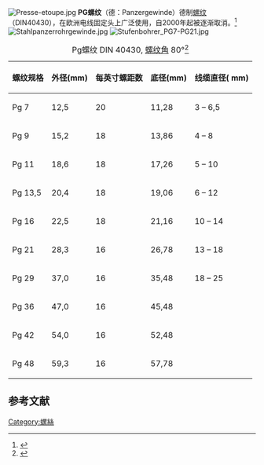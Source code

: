 {{Expand language|1=en|time=2021-03-03T15:28:34+00:00}}
[[File:Presse-etoupe.jpg|thumb]]
'''PG螺纹'''（德：Panzergewinde）德制[[螺纹|螺纹]]（DIN40430），在欧洲电线固定头上广泛使用，自2000年起被逐渐取消。<ref>{{cite web |title=Pg Thread DIN 40430 Steel Conduit Thread |url=https://www.gewinde-normen.de/en/pg-thread.html |access-date=2021-03-03 |archive-date=2021-02-04 |archive-url=https://web.archive.org/web/20210204212752/https://www.gewinde-normen.de/en/pg-thread.html }}</ref>
[[File:Stahlpanzerrohrgewinde.jpg|thumb]]
[[File:Stufenbohrer_PG7-PG21.jpg|thumb]]
{| class="wikitable"
|+ Pg螺纹 DIN 40430, [[螺纹角|螺纹角]] 80°<ref>{{cite web |title=螺纹标准 |url=http://www.wxputeng.com/Support/luowen.pdf |accessdate=2021-03-03}}</ref>
|-
! 螺纹规格
! 外径(mm)
! 每英寸螺距数
! 底径(mm)
! 线缆直径( mm)
|-
| Pg 7
| 12,5
| 20
| 11,28
| {{0}}3 – 6,5
|-
| Pg 9
| 15,2
| 18
| 13,86
| {{0}}4 – 8
|-
| Pg 11
| 18,6
| 18
| 17,26
| {{0}}5 – 10
|-
| Pg 13,5
| 20,4
| 18
| 19,06
| {{0}}6 – 12
|-
| Pg 16
| 22,5
| 18
| 21,16
| 10 – 14
|-
| Pg 21
| 28,3
| 16
| 26,78
| 13 – 18
|-
| Pg 29
| 37,0
| 16
| 35,48
| 18 – 25
|-
| Pg 36
| 47,0
| 16
| 45,48
|-
| Pg 42
| 54,0
| 16
| 52,48
|-
| Pg 48
| 59,3
| 16
| 57,78
|}
==参考文献==
{{reflist}}
[[Category:螺絲|Category:螺絲]]